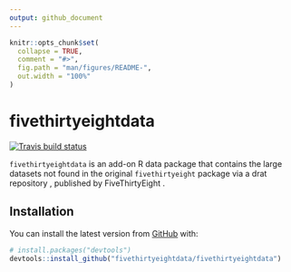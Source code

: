 ```yaml
---
output: github_document
---
```


<!-- README.md is generated from README.Rmd. Please edit that file -->

```r
knitr::opts_chunk$set(
  collapse = TRUE,
  comment = "#>",
  fig.path = "man/figures/README-",
  out.width = "100%"
)
```

# fivethirtyeightdata

<!-- badges: start -->
[![Travis build status](https://travis-ci.com/fivethirtyeightdata/fivethirtyeightdata.svg?branch=master)](https://travis-ci.com/fivethirtyeightdata/fivethirtyeightdata)
<!-- badges: end -->

`fivethirtyeightdata` is an add-on R data package that contains the large datasets not found in the original `fivethirtyeight` package via a drat repository \url{https://github.com/fivethirtyeightdata/drat}, published by FiveThirtyEight \url{https://github.com/fivethirtyeight/data}.

## Installation

You can install the latest version from [GitHub](https://github.com/) with:

``` r
# install.packages("devtools")
devtools::install_github("fivethirtyeightdata/fivethirtyeightdata")
```
